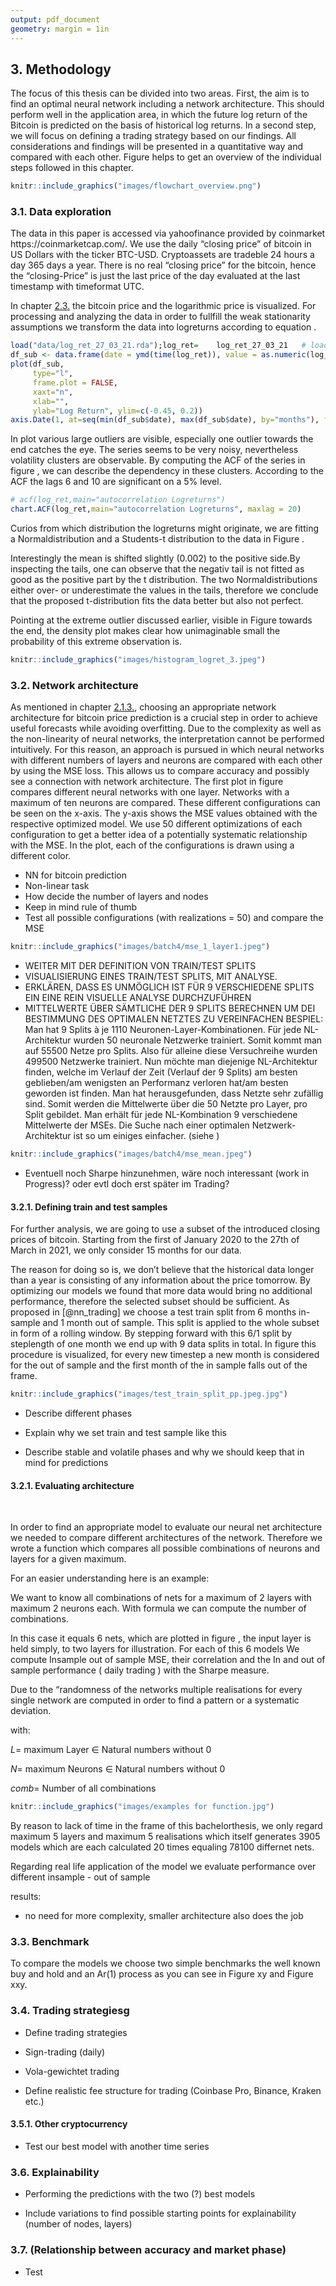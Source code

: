 ```yaml
---
output: pdf_document
geometry: margin = 1in
---
```


## 3. Methodology

The focus of this thesis can be divided into two areas. First, the aim is to find an optimal neural network including a network architecture. This should perform well in the application area, in which the future log return of the Bitcoin is predicted on the basis of historical log returns. In a second step, we will focus on defining a trading strategy based on our findings. All considerations and findings will be presented in a quantitative way and compared with each other. Figure \ref{fig:flowchart_overview} helps to get an overview of the individual steps followed in this chapter.  

```r
knitr::include_graphics("images/flowchart_overview.png")
```

\newpage

### 3.1. Data exploration 

The data in this paper is accessed  via yahoofinance provided by coinmarket https://coinmarketcap.com/. We use the daily "closing price" of bitcoin in US Dollars with the ticker BTC-USD.
Cryptoassets are tradeble 24 hours a day  365 days a year. There is no real "closing price" for the bitcoin, hence the "closing-Price" is just the last price of the day evaluated at the last timestamp with timeformat UTC.


In chapter [2.3.](#bitcoin) the bitcoin price and the logarithmic price is visualized.
For processing and analyzing the data in order to fullfill the weak stationarity assumptions we transform the data into logreturns according to equation \ref{eq:logreturn}.
```{=tex}
\begin{align} \label{eq:logreturn}
\mathrm{LogReturn} = \mathrm{log}(x_{t})-\mathrm{log}(x_{t-1})
\end{align}
```


```r
load("data/log_ret_27_03_21.rda");log_ret=    log_ret_27_03_21   # loading logreturns
df_sub <- data.frame(date = ymd(time(log_ret)), value = as.numeric(log_ret))
plot(df_sub,
     type="l",
     frame.plot = FALSE,
     xaxt="n",
     xlab="",
     ylab="Log Return", ylim=c(-0.45, 0.2))
axis.Date(1, at=seq(min(df_sub$date), max(df_sub$date), by="months"), format="%m-%y")
```

In plot \ref{fig:log_ret} various large outliers are visible, especially one outlier towards the end catches the eye. The series seems to be very noisy, nevertheless volatility clusters are observable. By computing the ACF of the series in figure \ref{fig:acf_log_ret}, we can describe the dependency in these clusters. According to the ACF the lags 6 and 10 are significant on a 5% level. 



```r
# acf(log_ret,main="autocorrelation Logreturns")
chart.ACF(log_ret,main="autocorrelation Logreturns", maxlag = 20)
```

Curios from which distribution the logreturns might originate, we are fitting a Normaldistribution and a Students-t distribution to the data in Figure \ref{fig:histogramm_logreturns}.

Interestingly the mean is shifted slightly (0.002) to the positive side.By inspecting the tails, one can observe that the negativ tail is not fitted as good as the positive part by the t distribution. The two Normaldistributions either over- or underestimate the values in the tails, therefore we conclude that the proposed t-distribution fits the data better but also not perfect.

Pointing at the extreme outlier discussed earlier, visible in Figure \ref{fig:log_ret} towards the end, the density plot makes clear how unimaginable small the probability of this extreme observation is. 


```r
knitr::include_graphics("images/histogram_logret_3.jpeg")
```


\newpage

### 3.2. Network architecture

As mentioned in chapter [2.1.3.](#MLP), choosing an appropriate network architecture for bitcoin price prediction is a crucial step in order to achieve useful forecasts while avoiding overfitting. Due to the complexity as well as the non-linearity of neural networks, the interpretation cannot be performed intuitively. For this reason, an approach is pursued in which neural networks with different numbers of layers and neurons are compared with each other by using the MSE loss. This allows us to compare accuracy and possibly see a connection with network architecture. The first plot in figure \ref{fig:mse_1_layer1} compares different neural networks with one layer. Networks with a maximum of ten neurons are compared. These different configurations can be seen on the x-axis. The y-axis shows the MSE values obtained with the respective optimized model. We use 50 different optimizations of each configuration to get a better idea of a potentially systematic relationship with the MSE. In the plot, each of the configurations is drawn using a different color. 

- NN for bitcoin prediction
- Non-linear task
- How decide the number of layers and nodes
- Keep in mind rule of thumb 
- Test all possible configurations (with realizations = 50) and compare the MSE 

```r
knitr::include_graphics("images/batch4/mse_1_layer1.jpeg")
```

\newpage

- WEITER MIT DER DEFINITION VON TRAIN/TEST SPLITS
- VISUALISIERUNG EINES TRAIN/TEST SPLITS, MIT ANALYSE.
- ERKLÄREN, DASS ES UNMÖGLICH IST FÜR 9 VERSCHIEDENE SPLITS EIN EINE REIN VISUELLE ANALYSE DURCHZUFÜHREN
- MITTELWERTE ÜBER SÄMTLICHE DER 9 SPLITS BERECHNEN UM DEI BESTIMMUNG DES OPTIMALEN NETZTES ZU VEREINFACHEN
BESPIEL: Man hat 9 Splits à je 1110 Neuronen-Layer-Kombinationen. Für jede NL-Architektur wurden 50 neuronale Netzwerke trainiert. Somit kommt man auf 55500 Netze pro Splits. Also für alleine diese Versuchreihe wurden 499500 Netzwerke trainiert. Nun möchte man diejenige NL-Architektur finden, welche im Verlauf der Zeit (Verlauf der 9 Splits) am besten geblieben/am wenigsten an Performanz verloren hat/am besten geworden ist finden. Man hat herausgefunden, dass Netzte sehr zufällig sind. Somit werden die Mittelwerte über die 50 Netzte pro Layer, pro Split gebildet. Man erhält für jede NL-Kombination 9 verschiedene Mittelwerte der MSEs. Die Suche nach einer optimalen Netzwerk-Architektur ist so um einiges einfacher. (siehe \ref{fig:mse_mean})

```r
knitr::include_graphics("images/batch4/mse_mean.jpeg")
```

- Eventuell noch Sharpe hinzunehmen, wäre noch interessant (work in Progress)? oder evtl doch erst später im Trading?

\newpage

#### 3.2.1. Defining train and test samples

For further analysis, we are going to use a subset of the introduced closing prices of bitcoin.
Starting from the first of January 2020 to the 27th of March in 2021, we only consider 15 months for our data.

The reason for doing so is, we don’t believe that the historical data longer than a year is consisting of any information about the price tomorrow. By optimizing our models we found that more data would bring no additional performance, therefore the selected subset should be sufficient.
As proposed in [@nn_trading] we choose a test train split from 6 months in-sample and 1 month out of sample. This split is applied to the whole subset in form of a rolling window. By stepping forward with this 6/1 split by steplength of one month we end up with 9 data splits in total. In figure \ref{fig:test_train} this procedure is visualized, for every new timestep a new month is considered for the out of sample and the first month of the in sample falls out of the frame.


```r
knitr::include_graphics("images/test_train_split_pp.jpeg.jpg")
```



-   Describe different phases

-   Explain why we set train and test sample like this

-   Describe stable and volatile phases and why we should keep that in mind for predictions

\newpage
#### 3.2.1.  Evaluating architecture

&nbsp;

In order to find an appropriate model to evaluate our neural net architecture we needed to compare different architectures of the network. Therefore we wrote a function which compares all possible combinations of neurons and layers for a given maximum. 

For an easier understanding here is an example:

We want to know all combinations of nets for a maximum of 2 layers with maximum 2 neurons each. With formula \ref{eq:complexity} we can compute the number of combinations.

In this case it equals 6 nets, which are plotted in figure \ref{fig:examples_for_function}, the input layer is held simply, to two layers for illustration. For each of this 6 models We compute Insample out of sample MSE, their correlation and the In and out of sample performance ( daily trading ) with the Sharpe measure.

Due to the "randomness of the networks  multiple realisations for every single network are computed in order to find a pattern or a systematic deviation.

```{=tex}
\begin{align} \label{eq:complexity}
comb=\sum_{i=1}^{L}N^{i}
\end{align}
```
with:


$L =$ maximum Layer $\in$ Natural numbers without 0 

$N =$ maximum Neurons  $\in$ Natural numbers without 0 

$comb =$ Number of all combinations

```r
knitr::include_graphics("images/examples for function.jpg")
```




By reason to lack of time in the frame of this bachelorthesis, we only regard maximum 5 layers and maximum 5 realisations which itself generates 3905 models which are each calculated 20 times equaling 78100 differnet nets.

Regarding real life application of the model we evaluate performance over different insample - out of sample 








results:

- no need for more complexity, smaller architecture also does the job

\newpage

### 3.3. Benchmark

To compare the models we choose two simple benchmarks the well known buy and hold and an Ar(1) process as you can see in Figure xy and Figure xxy.

### 3.4. Trading strategiesg

-   Define trading strategies

- Sign-trading (daily)
- Vola-gewichtet trading 

-   Define realistic fee structure for trading (Coinbase Pro, Binance, Kraken etc.)

#### 3.5.1. Other cryptocurrency

- Test our best model with another time series

### 3.6. Explainability

- Performing the predictions with the two (?) best models

-   Include variations to find possible starting points for explainability (number of nodes, layers)

### 3.7. (Relationship between accuracy and market phase)

-   Test
